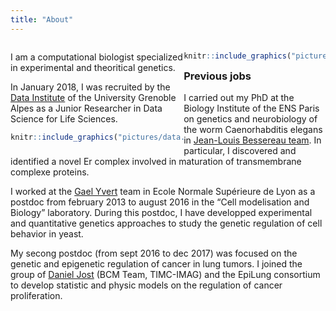 ```yaml
---
title: "About"
---
```

<style>
.column-left{
  float: left;
  width: 55%;
  text-align: left;
}
.column-right{
  float: right;
  width: 45%;
  text-align: right;
}
</style>


<div class="column-left">
I am a computational biologist specialized in experimental and theoritical genetics. 

In January 2018, I was recruited by the [Data Institute](https://data-institute.univ-grenoble-alpes.fr/) of the University Grenoble Alpes as a Junior Researcher in Data Science for Life Sciences.


```r
knitr::include_graphics("pictures/data.png")
```
</div>

<div class="column-right">
```r
knitr::include_graphics("pictures/mag_cv.png")
``` 
</div>


 

***

### Previous jobs

I carried out my PhD at the Biology Institute of the ENS Paris on genetics and neurobiology of the worm Caenorhabditis elegans in [Jean-Louis Bessereau team](http://www.inmg.fr/fr/eq_bessereau.php). In particular, I discovered and identified a novel Er complex involved in maturation of transmembrane complexe proteins.

I worked at the [Gael Yvert](http://www.ens-lyon.fr/LBMC/gisv/index.php/fr/) team in Ecole Normale Supérieure de Lyon as a postdoc from february 2013 to august 2016 in the "Cell modelisation and Biology" laboratory. During this postdoc, I have developped experimental and quantitative genetics approaches to study the genetic regulation of cell behavior in yeast.

My secong postdoc (from sept 2016 to dec 2017) was focused on the genetic and epigenetic regulation of cancer in lung tumors. I joined the group of [Daniel Jost](http://membres-timc.imag.fr/Daniel.Jost/DJ-TIMC/Home.html) (BCM Team, TIMC-IMAG) and the EpiLung consortium to develop statistic and physic models on the regulation of cancer proliferation.


